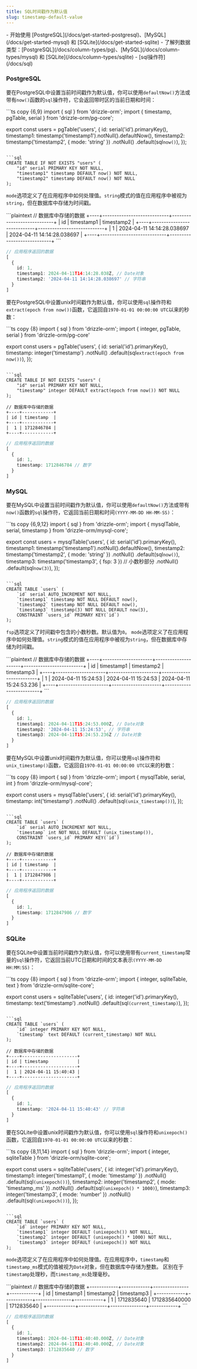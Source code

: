 ```yaml
---
title: SQL时间戳作为默认值
slug: timestamp-default-value
---
```



<Prerequisites>
- 开始使用 [PostgreSQL](/docs/get-started-postgresql)、[MySQL](/docs/get-started-mysql) 和 [SQLite](/docs/get-started-sqlite)
- 了解列数据类型：[PostgreSQL](/docs/column-types/pg)、[MySQL](/docs/column-types/mysql) 和 [SQLite](/docs/column-types/sqlite)
- [sql操作符](/docs/sql)
</Prerequisites>

### PostgreSQL

要在PostgreSQL中设置当前时间戳作为默认值，你可以使用`defaultNow()`方法或带有`now()`函数的`sql`操作符，它会返回带时区的当前日期和时间：

<Section>
```ts copy {6,9}
import { sql } from 'drizzle-orm';
import { timestamp, pgTable, serial } from 'drizzle-orm/pg-core';

export const users = pgTable('users', {
  id: serial('id').primaryKey(),
  timestamp1: timestamp('timestamp1').notNull().defaultNow(),
  timestamp2: timestamp('timestamp2', { mode: 'string' })
    .notNull()
    .default(sql`now()`),
});
```

```sql
CREATE TABLE IF NOT EXISTS "users" (
	"id" serial PRIMARY KEY NOT NULL,
	"timestamp1" timestamp DEFAULT now() NOT NULL,
	"timestamp2" timestamp DEFAULT now() NOT NULL
);
```
</Section>

`mode`选项定义了在应用程序中如何处理值。`string`模式的值在应用程序中被视为`string`，但在数据库中存储为时间戳。

<Section>
```plaintext
// 数据库中存储的数据
+----+----------------------------+----------------------------+
| id |         timestamp1         |         timestamp2         |
+----+----------------------------+----------------------------+
| 1  | 2024-04-11 14:14:28.038697 | 2024-04-11 14:14:28.038697 |
+----+----------------------------+----------------------------+
```

```ts
// 应用程序返回的数据
[
  {
    id: 1,
    timestamp1: 2024-04-11T14:14:28.038Z, // Date对象
    timestamp2: '2024-04-11 14:14:28.038697' // 字符串
  }
]
```
</Section>

要在PostgreSQL中设置unix时间戳作为默认值，你可以使用`sql`操作符和`extract(epoch from now())`函数，它返回自`1970-01-01 00:00:00 UTC`以来的秒数：

<Section>
```ts copy {8}
import { sql } from 'drizzle-orm';
import { integer, pgTable, serial } from 'drizzle-orm/pg-core'

export const users = pgTable('users', {
  id: serial('id').primaryKey(),
  timestamp: integer('timestamp')
    .notNull()
    .default(sql`extract(epoch from now())`),
});
```

```sql
CREATE TABLE IF NOT EXISTS "users" (
	"id" serial PRIMARY KEY NOT NULL,
	"timestamp" integer DEFAULT extract(epoch from now()) NOT NULL
);
```

```plaintext
// 数据库中存储的数据
+----+------------+
| id | timestamp  |
+----+------------+
|  1 | 1712846784 |
+----+------------+
```

```ts
// 应用程序返回的数据
[ 
  { 
    id: 1, 
    timestamp: 1712846784 // 数字
  } 
]
```
</Section>


### MySQL

要在MySQL中设置当前时间戳作为默认值，你可以使用`defaultNow()`方法或带有`now()`函数的`sql`操作符，它返回当前日期和时间`(YYYY-MM-DD HH-MM-SS)`：

<Section>
```ts copy {6,9,12}
import { sql } from 'drizzle-orm';
import { mysqlTable, serial, timestamp } from 'drizzle-orm/mysql-core';

export const users = mysqlTable('users', {
  id: serial('id').primaryKey(),
  timestamp1: timestamp('timestamp1').notNull().defaultNow(),
  timestamp2: timestamp('timestamp2', { mode: 'string' })
    .notNull()
    .default(sql`now()`),
  timestamp3: timestamp('timestamp3', { fsp: 3 }) // 小数秒部分
    .notNull()
    .default(sql`now(3)`),
});
```

```sql
CREATE TABLE `users` (
	`id` serial AUTO_INCREMENT NOT NULL,
	`timestamp1` timestamp NOT NULL DEFAULT now(),
	`timestamp2` timestamp NOT NULL DEFAULT now(),
	`timestamp3` timestamp(3) NOT NULL DEFAULT now(3),
	CONSTRAINT `users_id` PRIMARY KEY(`id`)
);
```
</Section>

`fsp`选项定义了时间戳中包含的小数秒数。默认值为`0`。
`mode`选项定义了在应用程序中如何处理值。`string`模式的值在应用程序中被视为`string`，但在数据库中存储为时间戳。

<Section>
```plaintext
// 数据库中存储的数据
+----+---------------------+---------------------+-------------------------+
| id | timestamp1          | timestamp2          | timestamp3              |
+----+---------------------+---------------------+-------------------------+
|  1 | 2024-04-11 15:24:53 | 2024-04-11 15:24:53 | 2024-04-11 15:24:53.236 |
+----+---------------------+---------------------+-------------------------+
```

```ts
// 应用程序返回的数据
[
  {
    id: 1,
    timestamp1: 2024-04-11T15:24:53.000Z, // Date对象
    timestamp2: '2024-04-11 15:24:53', // 字符串
    timestamp3: 2024-04-11T15:24:53.236Z // Date对象
  }
]
```
</Section>

要在MySQL中设置unix时间戳作为默认值，你可以使用`sql`操作符和`unix_timestamp()`函数，它返回自`1970-01-01 00:00:00 UTC`以来的秒数：

<Section>
```ts copy {8}
import { sql } from 'drizzle-orm';
import { mysqlTable, serial, int } from 'drizzle-orm/mysql-core';

export const users = mysqlTable('users', {
  id: serial('id').primaryKey(),
  timestamp: int('timestamp')
    .notNull()
    .default(sql`(unix_timestamp())`),
});
```

```sql
CREATE TABLE `users` (
	`id` serial AUTO_INCREMENT NOT NULL,
	`timestamp` int NOT NULL DEFAULT (unix_timestamp()),
	CONSTRAINT `users_id` PRIMARY KEY(`id`)
);
```

```plaintext
// 数据库中存储的数据
+----+------------+
| id | timestamp  |
+----+------------+
|  1 | 1712847986 |
+----+------------+
```

```ts
// 应用程序返回的数据
[ 
  { 
    id: 1, 
    timestamp: 1712847986 // 数字
  } 
]
```
</Section>

### SQLite

要在SQLite中设置当前时间戳作为默认值，你可以使用带有`current_timestamp`常量的`sql`操作符，它返回当前UTC日期和时间的文本表示`(YYYY-MM-DD HH:MM:SS)`：

<Section>
```ts copy {8}
import { sql } from 'drizzle-orm';
import { integer, sqliteTable, text } from 'drizzle-orm/sqlite-core';

export const users = sqliteTable('users', {
  id: integer('id').primaryKey(),
  timestamp: text('timestamp')
    .notNull()
    .default(sql`(current_timestamp)`),
});
```

```sql
CREATE TABLE `users` (
	`id` integer PRIMARY KEY NOT NULL,
	`timestamp` text DEFAULT (current_timestamp) NOT NULL
);
```

```plaintext
// 数据库中存储的数据
+----+---------------------+
| id | timestamp           |
+----+---------------------+
|  1 | 2024-04-11 15:40:43 |
+----+---------------------+
```

```ts
// 应用程序返回的数据
[
  {
    id: 1,
    timestamp: '2024-04-11 15:40:43' // 字符串
  }
]
```
</Section>

要在SQLite中设置unix时间戳作为默认值，你可以使用`sql`操作符和`unixepoch()`函数，它返回自`1970-01-01 00:00:00 UTC`以来的秒数：

<Section>
```ts copy {8,11,14}
import { sql } from 'drizzle-orm';
import { integer, sqliteTable } from 'drizzle-orm/sqlite-core';

export const users = sqliteTable('users', {
  id: integer('id').primaryKey(),
  timestamp1: integer('timestamp1', { mode: 'timestamp' })
    .notNull()
    .default(sql`(unixepoch())`),
  timestamp2: integer('timestamp2', { mode: 'timestamp_ms' })
    .notNull()
    .default(sql`(unixepoch() * 1000)`),
  timestamp3: integer('timestamp3', { mode: 'number' })
    .notNull()
    .default(sql`(unixepoch())`),
});
```

```sql
CREATE TABLE `users` (
	`id` integer PRIMARY KEY NOT NULL,
	`timestamp1` integer DEFAULT (unixepoch()) NOT NULL,
	`timestamp2` integer DEFAULT (unixepoch() * 1000) NOT NULL,
	`timestamp3` integer DEFAULT (unixepoch()) NOT NULL
);
```
</Section>

`mode`选项定义了在应用程序中如何处理值。在应用程序中，`timestamp`和`timestamp_ms`模式的值被视为`Date`对象，但在数据库中存储为整数。
区别在于`timestamp`处理秒，而`timestamp_ms`处理毫秒。

<Section>
```plaintext
// 数据库中存储的数据
+------------+------------+---------------+------------+
| id         | timestamp1 | timestamp2    | timestamp3 |
+------------+------------+---------------+------------+
| 1          | 1712835640 | 1712835640000 | 1712835640 |
+------------+------------+---------------+------------+
```

```ts
// 应用程序返回的数据
[
  {
    id: 1,
    timestamp1: 2024-04-11T11:40:40.000Z, // Date对象
    timestamp2: 2024-04-11T11:40:40.000Z, // Date对象
    timestamp3: 1712835640 // 数字
  }
]
```
</Section>
